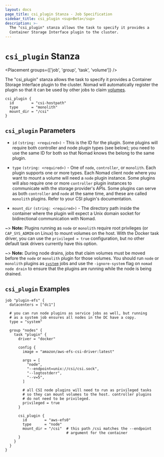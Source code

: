 ```yaml
---
layout: docs
page_title: csi_plugin Stanza - Job Specification
sidebar_title: csi_plugin <sup>Beta</sup>
description: >-
  The "csi_plugin" stanza allows the task to specify it provides a
  Container Storage Interface plugin to the cluster.
---
```


# `csi_plugin` Stanza

<Placement groups={['job', 'group', 'task', 'volume']} />

The "csi_plugin" stanza allows the task to specify it provides a
Container Storage Interface plugin to the cluster. Nomad will
automatically register the plugin so that it can be used by other jobs
to claim [volumes][csi_volumes].

```hcl
csi_plugin {
  id        = "csi-hostpath"
  type      = "monolith"
  mount_dir = "/csi"
}
```

## `csi_plugin` Parameters

- `id` `(string: <required>)` - This is the ID for the plugin. Some
  plugins will require both controller and node plugin types (see
  below); you need to use the same ID for both so that Nomad knows the
  belong to the same plugin.

- `type` `(string: <required>)` - One of `node`, `controller`, or
  `monolith`. Each plugin supports one or more types. Each Nomad
  client node where you want to mount a volume will need a `node`
  plugin instance. Some plugins will also require one or more
  `controller` plugin instances to communicate with the storage
  provider's APIs. Some plugins can serve as both `controller` and
  `node` at the same time, and these are called `monolith`
  plugins. Refer to your CSI plugin's documentation.

- `mount_dir` `(string: <required>)` - The directory path inside the
  container where the plugin will expect a Unix domain socket for
  bidirectional communication with Nomad.


~> **Note:** Plugins running as `node` or `monolith` require root
privileges (or `CAP_SYS_ADMIN` on Linux) to mount volumes on the
host. With the Docker task driver, you can use the `privileged = true`
configuration, but no other default task drivers currently have this
option.

~> **Note:** During node drains, jobs that claim volumes must be moved before
the `node` or `monolith` plugin for those volumes. You should run `node` or
`monolith` plugins as [`system`][system] jobs and use the `-ignore-system`
flag on `nomad node drain` to ensure that the plugins are running while the
node is being drained.

## `csi_plugin` Examples

```hcl
job "plugin-efs" {
  datacenters = ["dc1"]

  # you can run node plugins as service jobs as well, but running
  # as a system job ensures all nodes in the DC have a copy.
  type = "system"

  group "nodes" {
    task "plugin" {
      driver = "docker"

      config {
        image = "amazon/aws-efs-csi-driver:latest"

        args = [
          "node",
          "--endpoint=unix://csi/csi.sock",
          "--logtostderr",
          "--v=5",
        ]

        # all CSI node plugins will need to run as privileged tasks
        # so they can mount volumes to the host. controller plugins
        # do not need to be privileged.
        privileged = true
      }

      csi_plugin {
        id        = "aws-efs0"
        type      = "node"
        mount_dir = "/csi"  # this path /csi matches the --endpoint
                            # argument for the container
      }
    }
  }
}
```

[csi]: https://github.com/container-storage-interface/spec
[csi_volumes]: /docs/job-specification/volume
[system]: /docs/schedulers/#system
